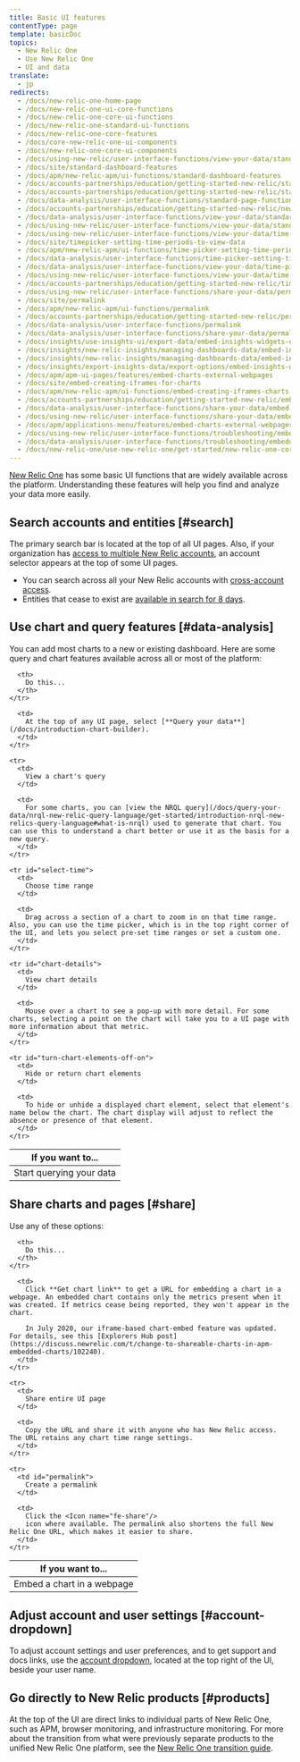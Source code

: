 ```yaml
---
title: Basic UI features
contentType: page
template: basicDoc
topics:
  - New Relic One
  - Use New Relic One
  - UI and data
translate:
  - jp
redirects:
  - /docs/new-relic-one-home-page
  - /docs/new-relic-one-ui-core-functions
  - /docs/new-relic-one-core-ui-functions
  - /docs/new-relic-one-standard-ui-functions
  - /docs/new-relic-one-core-features
  - /docs/core-new-relic-one-ui-components
  - /docs/new-relic-one-core-ui-components
  - /docs/using-new-relic/user-interface-functions/view-your-data/standard-new-relic-ui-page-functions
  - /docs/site/standard-dashboard-features
  - /docs/apm/new-relic-apm/ui-functions/standard-dashboard-features
  - /docs/accounts-partnerships/education/getting-started-new-relic/standard-dashboard-features
  - /docs/accounts-partnerships/education/getting-started-new-relic/standard-page-functions
  - /docs/data-analysis/user-interface-functions/standard-page-functions
  - /docs/accounts-partnerships/education/getting-started-new-relic/new-relic-user-interface
  - /docs/data-analysis/user-interface-functions/view-your-data/standard-page-functions
  - /docs/using-new-relic/user-interface-functions/view-your-data/standard-page-functions
  - /docs/using-new-relic/user-interface-functions/view-your-data/time-picker-set-time-periods-view-data
  - /docs/site/timepicker-setting-time-periods-to-view-data
  - /docs/apm/new-relic-apm/ui-functions/time-picker-setting-time-periods-view-data
  - /docs/data-analysis/user-interface-functions/time-picker-setting-time-periods-view-data
  - /docs/data-analysis/user-interface-functions/view-your-data/time-picker-setting-time-periods-view-data
  - /docs/using-new-relic/user-interface-functions/view-your-data/time-picker-setting-time-periods-view-data
  - /docs/accounts-partnerships/education/getting-started-new-relic/time-picker-setting-time-periods-view-data
  - /docs/using-new-relic/user-interface-functions/share-your-data/permalink-url-selected-time
  - /docs/site/permalink
  - /docs/apm/new-relic-apm/ui-functions/permalink
  - /docs/accounts-partnerships/education/getting-started-new-relic/permalink
  - /docs/data-analysis/user-interface-functions/permalink
  - /docs/data-analysis/user-interface-functions/share-your-data/permalink
  - /docs/insights/use-insights-ui/export-data/embed-insights-widgets-external-webpages
  - /docs/insights/new-relic-insights/managing-dashboards-data/embed-insights-widgets
  - /docs/insights/new-relic-insights/managing-dashboards-data/embed-insights-widgets-external-webpages
  - /docs/insights/export-insights-data/export-options/embed-insights-widgets-external-webpages
  - /docs/apm/apm-ui-pages/features/embed-charts-external-webpages
  - /docs/site/embed-creating-iframes-for-charts
  - /docs/apm/new-relic-apm/ui-functions/embed-creating-iframes-charts
  - /docs/accounts-partnerships/education/getting-started-new-relic/embed-creating-iframes-charts
  - /docs/data-analysis/user-interface-functions/share-your-data/embed-creating-iframes-charts
  - /docs/using-new-relic/user-interface-functions/share-your-data/embed-charts-external-webpages
  - /docs/apm/applications-menu/features/embed-charts-external-webpages
  - /docs/using-new-relic/user-interface-functions/troubleshooting/embedded-charts-are-missing-metrics
  - /docs/data-analysis/user-interface-functions/troubleshooting/embedded-charts-missing-metrics
  - /docs/new-relic-one/use-new-relic-one/get-started/new-relic-one-core-ui-components
---
```


[New Relic One](/docs/new-relic-one-overview) has some basic UI functions that are widely available across the platform. Understanding these features will help you find and analyze your data more easily.

## Search accounts and entities [#search]

The primary search bar is located at the top of all UI pages. Also, if your organization has [access to multiple New Relic accounts](/docs/accounts/accounts-billing/general-account-settings/factors-affecting-access-features-data), an account selector appears at the top of some UI pages.

* You can search across all your New Relic accounts with [cross-account access](/docs/accounts/accounts-billing/general-account-settings/factors-affecting-access-features-data#account-access).
* Entities that cease to exist are [available in search for 8 days](/docs/new-relic-one-entity-explorer#data-retention).

## Use chart and query features [#data-analysis]

You can add most charts to a new or existing dashboard. Here are some query and chart features available across all or most of the platform:

<Table>
  <thead>
    <tr>
      <th width={250}>
        If you want to...
      </th>

      <th>
        Do this...
      </th>
    </tr>
  </thead>

  <tbody>
    <tr>
      <td>
        Start querying your data
      </td>

      <td>
        At the top of any UI page, select [**Query your data**](/docs/introduction-chart-builder).
      </td>
    </tr>

    <tr>
      <td>
        View a chart's query
      </td>

      <td>
        For some charts, you can [view the NRQL query](/docs/query-your-data/nrql-new-relic-query-language/get-started/introduction-nrql-new-relics-query-language#what-is-nrql) used to generate that chart. You can use this to understand a chart better or use it as the basis for a new query.
      </td>
    </tr>

    <tr id="select-time">
      <td>
        Choose time range
      </td>

      <td>
        Drag across a section of a chart to zoom in on that time range. Also, you can use the time picker, which is in the top right corner of the UI, and lets you select pre-set time ranges or set a custom one.
      </td>
    </tr>

    <tr id="chart-details">
      <td>
        View chart details
      </td>

      <td>
        Mouse over a chart to see a pop-up with more detail. For some charts, selecting a point on the chart will take you to a UI page with more information about that metric.
      </td>
    </tr>

    <tr id="turn-chart-elements-off-on">
      <td>
        Hide or return chart elements
      </td>

      <td>
        To hide or unhide a displayed chart element, select that element's name below the chart. The chart display will adjust to reflect the absence or presence of that element.
      </td>
    </tr>
  </tbody>
</Table>

## Share charts and pages [#share]

Use any of these options:

<Table>
  <thead>
    <tr>
      <th width={250}>
        If you want to...
      </th>

      <th>
        Do this...
      </th>
    </tr>
  </thead>

  <tbody>
    <tr>
      <td>
        Embed a chart in a webpage
      </td>

      <td>
        Click **Get chart link** to get a URL for embedding a chart in a webpage. An embedded chart contains only the metrics present when it was created. If metrics cease being reported, they won't appear in the chart.

        In July 2020, our iframe-based chart-embed feature was updated. For details, see this [Explorers Hub post](https://discuss.newrelic.com/t/change-to-shareable-charts-in-apm-embedded-charts/102240).
      </td>
    </tr>

    <tr>
      <td>
        Share entire UI page
      </td>

      <td>
        Copy the URL and share it with anyone who has New Relic access. The URL retains any chart time range settings.
      </td>
    </tr>

    <tr>
      <td id="permalink">
        Create a permalink
      </td>

      <td>
        Click the <Icon name="fe-share"/>
        icon where available. The permalink also shortens the full New Relic One URL, which makes it easier to share.
      </td>
    </tr>
  </tbody>
</Table>

## Adjust account and user settings [#account-dropdown]

To adjust account settings and user preferences, and to get support and docs links, use the [account dropdown](/docs/using-new-relic/welcome-new-relic/get-started/glossary#account-dropdown), located at the top right of the UI, beside your user name.

## Go directly to New Relic products [#products]

At the top of the UI are direct links to individual parts of New Relic One, such as APM, browser monitoring, and infrastructure monitoring. For more about the transition from what were previously separate products to the unified New Relic One platform, see the [New Relic One transition guide](/docs/new-relic-one/use-new-relic-one/core-concepts/new-relic-one-transition-guide-july-2020).
